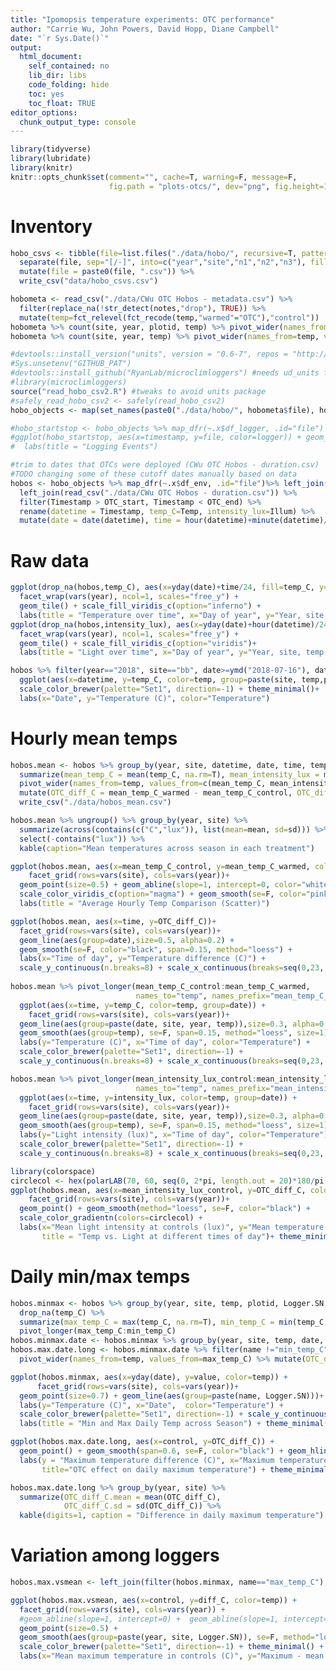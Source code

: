 ```yaml
---
title: "Ipomopsis temperature experiments: OTC performance"
author: "Carrie Wu, John Powers, David Hopp, Diane Campbell"
date: "`r Sys.Date()`"
output: 
  html_document:
    self_contained: no
    lib_dir: libs
    code_folding: hide
    toc: yes
    toc_float: TRUE 
editor_options: 
  chunk_output_type: console
---
```

<style type="text/css">
.main-container { max-width: 1000px; margin-left: 0; margin-right: auto; }
img{ max-width:200%; height: auto; }
td, th { padding : 6px }
</style>

```r
library(tidyverse)
library(lubridate)
library(knitr)
knitr::opts_chunk$set(comment="", cache=T, warning=F, message=F, 
                      fig.path = "plots-otcs/", dev="png", fig.height=10, fig.width=10)

```

# Inventory

```r
hobo_csvs <- tibble(file=list.files("./data/hobo/", recursive=T, pattern=".csv") %>% str_remove(".csv")) %>% 
  separate(file, sep="[/-]", into=c("year","site","n1","n2","n3"), fill="right", remove = F) %>% 
  mutate(file = paste0(file, ".csv")) %>% 
  write_csv("data/hobo_csvs.csv")

hobometa <- read_csv("./data/CWu OTC Hobos - metadata.csv") %>%
  filter(replace_na(!str_detect(notes,"drop"), TRUE)) %>% 
  mutate(temp=fct_relevel(fct_recode(temp,"warmed"="OTC"),"control"))
hobometa %>% count(site, year, plotid, temp) %>% pivot_wider(names_from=temp, values_from=n, values_fill=0) %>% kable(caption="Loggers per plot")
hobometa %>% count(site, year, temp) %>% pivot_wider(names_from=temp, values_from=n, values_fill=0) %>% kable(caption="Loggers per treatment")

#devtools::install_version("units", version = "0.6-7", repos = "http://cran.us.r-project.org")
#Sys.unsetenv("GITHUB_PAT")
#devtools::install_github("RyanLab/microclimloggers") #needs ud_units from old units version
#library(microclimloggers)
source("read_hobo_csv2.R") #tweaks to avoid units package
#safely_read_hobo_csv2 <- safely(read_hobo_csv2)
hobo_objects <- map(set_names(paste0("./data/hobo/", hobometa$file), hobometa$file), read_hobo_csv2)

#hobo_startstop <- hobo_objects %>% map_dfr(~.x$df_logger, .id="file") %>% left_join(hobometa)
#ggplot(hobo_startstop, aes(x=timestamp, y=file, color=logger)) + geom_point() + facet_grid(rows=vars(year), scales="free", space="free") +
#  labs(title = "Logging Events")

#trim to dates that OTCs were deployed (CWu OTC Hobos - duration.csv)
#TODO changing some of these cutoff dates manually based on data
hobos <- hobo_objects %>% map_dfr(~.x$df_env, .id="file")%>% left_join(hobometa) %>% 
  left_join(read_csv("./data/CWu OTC Hobos - duration.csv")) %>%
  filter(Timestamp > OTC_start, Timestamp < OTC_end) %>% 
  rename(datetime = Timestamp, temp_C=Temp, intensity_lux=Illum) %>% 
  mutate(date = date(datetime), time = hour(datetime)+minute(datetime)/60)
```

# Raw data

```r
ggplot(drop_na(hobos,temp_C), aes(x=yday(date)+time/24, fill=temp_C, y=paste(year, site, temp, plotid))) + 
  facet_wrap(vars(year), ncol=1, scales="free_y") +
  geom_tile() + scale_fill_viridis_c(option="inferno") +
  labs(title = "Temperature over time", x="Day of year", y="Year, site, temp, plot", fill="Temp (C)")
ggplot(drop_na(hobos,intensity_lux), aes(x=yday(date)+hour(datetime)/24, fill=intensity_lux, y=paste(year, site, temp, plotid))) + 
  facet_wrap(vars(year), ncol=1, scales="free_y") +
  geom_tile() + scale_fill_viridis_c(option="viridis")+
  labs(title = "Light over time", x="Day of year", y="Year, site, temp, plot", fill="Light intensity (lux)")
```

```r
hobos %>% filter(year=="2018", site=="bb", date>=ymd("2018-07-16"), date <=ymd("2018-07-20")) %>% drop_na(temp_C) %>% 
  ggplot(aes(x=datetime, y=temp_C, color=temp, group=paste(site, temp,plotid, id))) + geom_path() +
  scale_color_brewer(palette="Set1", direction=-1) + theme_minimal()+
  labs(x="Date", y="Temperature (C)", color="Temperature")
```

# Hourly mean temps

```r
hobos.mean <- hobos %>% group_by(year, site, datetime, date, time, temp) %>% 
  summarize(mean_temp_C = mean(temp_C, na.rm=T), mean_intensity_lux = mean(intensity_lux, na.rm=T))%>%
  pivot_wider(names_from=temp, values_from=c(mean_temp_C, mean_intensity_lux)) %>% drop_na(mean_temp_C_warmed) %>% 
  mutate(OTC_diff_C = mean_temp_C_warmed - mean_temp_C_control, OTC_diff_lux = mean_intensity_lux_warmed - mean_intensity_lux_control) %>%
  write_csv("./data/hobos_mean.csv")

hobos.mean %>% ungroup() %>% group_by(year, site) %>% 
  summarize(across(contains(c("C","lux")), list(mean=mean, sd=sd))) %>% 
  select(-contains("lux")) %>% 
  kable(caption="Mean temperatures across season in each treatment")

ggplot(hobos.mean, aes(x=mean_temp_C_control, y=mean_temp_C_warmed, color=OTC_diff_C)) + 
    facet_grid(rows=vars(site), cols=vars(year))+
  geom_point(size=0.5) + geom_abline(slope=1, intercept=0, color="white") + coord_fixed() +
  scale_color_viridis_c(option="magma") + geom_smooth(se=F, color="pink", span=0.2) + theme_dark() +
  labs(title = "Average Hourly Temp Comparison (Scatter)")

ggplot(hobos.mean, aes(x=time, y=OTC_diff_C))+
  facet_grid(rows=vars(site), cols=vars(year))+
  geom_line(aes(group=date),size=0.5, alpha=0.2) +
  geom_smooth(se=F, color="black", span=0.15, method="loess") + 
  labs(x="Time of day", y="Temperature difference (C)") + 
  scale_y_continuous(n.breaks=8) + scale_x_continuous(breaks=seq(0,23, by=4)) + theme_minimal()
  
hobos.mean %>% pivot_longer(mean_temp_C_control:mean_temp_C_warmed, 
                            names_to="temp", names_prefix="mean_temp_C_", values_to="temp_C") %>% 
  ggplot(aes(x=time, y=temp_C, color=temp, group=date)) + 
    facet_grid(rows=vars(site), cols=vars(year))+
  geom_line(aes(group=paste(date, site, year, temp)),size=0.3, alpha=0.2) +
  geom_smooth(aes(group=temp), se=F, span=0.15, method="loess", size=1) + 
  labs(y="Temperature (C)", x="Time of day", color="Temperature") +
  scale_color_brewer(palette="Set1", direction=-1) +
  scale_y_continuous(n.breaks=8) + scale_x_continuous(breaks=seq(0,23, by=4)) + theme_minimal()

hobos.mean %>% pivot_longer(mean_intensity_lux_control:mean_intensity_lux_warmed, 
                            names_to="temp", names_prefix="mean_intensity_lux_", values_to="intensity_lux") %>% 
  ggplot(aes(x=time, y=intensity_lux, color=temp, group=date)) + 
    facet_grid(rows=vars(site), cols=vars(year))+
  geom_line(aes(group=paste(date, site, year, temp)),size=0.3, alpha=0.2) +
  geom_smooth(aes(group=temp), se=F, span=0.15, method="loess", size=1) + 
  labs(y="Light intensity (lux)", x="Time of day", color="Temperature") +
  scale_color_brewer(palette="Set1", direction=-1) +
  scale_y_continuous(n.breaks=8) + scale_x_continuous(breaks=seq(0,23, by=4)) + theme_minimal()

library(colorspace)
circlecol <- hex(polarLAB(70, 60, seq(0, 2*pi, length.out = 20)*180/pi), fixup=T)
ggplot(hobos.mean, aes(x=mean_intensity_lux_control, y=OTC_diff_C, color=hour(datetime)+minute(datetime)/60)) + 
    facet_grid(rows=vars(site), cols=vars(year))+
  geom_point() + geom_smooth(method="loess", se=F, color="black") +
  scale_color_gradientn(colors=circlecol) +
  labs(x="Mean light intensity at controls (lux)", y="Mean temperature difference OTCs - controls (C)", color="Hour",
       title = "Temp vs. Light at different times of day")+ theme_minimal()
```

# Daily min/max temps

```r
hobos.minmax <- hobos %>% group_by(year, site, temp, plotid, Logger.SN, date) %>% 
  drop_na(temp_C) %>% 
  summarize(max_temp_C = max(temp_C, na.rm=T), min_temp_C = min(temp_C, na.rm=T), .groups="drop") %>% 
  pivot_longer(max_temp_C:min_temp_C)
hobos.minmax.date <- hobos.minmax %>% group_by(year, site, temp, date, name) %>% summarize(value=mean(value))
hobos.max.date.long <- hobos.minmax.date %>% filter(name !="min_temp_C") %>% pivot_wider() %>% 
  pivot_wider(names_from=temp, values_from=max_temp_C) %>% mutate(OTC_diff_C = warmed-control)

ggplot(hobos.minmax, aes(x=yday(date), y=value, color=temp)) + 
      facet_grid(rows=vars(site), cols=vars(year))+
  geom_point(size=0.7) + geom_line(aes(group=paste(name, Logger.SN)))+
  labs(y="Temperature (C)", x="Date",  color="Temperature") +
  scale_color_brewer(palette="Set1", direction=-1) + scale_y_continuous(n.breaks=10) +
  labs(title = "Min and Max Daily Temp across Season") + theme_minimal()

ggplot(hobos.max.date.long, aes(x=control, y=OTC_diff_C)) + 
  geom_point() + geom_smooth(span=0.6, se=F, color="black") + geom_hline(yintercept=0) +
  labs(y = "Maximum temperature difference (C)", x="Maximum temperature in controls (C)", 
       title="OTC effect on daily maximum temperature") + theme_minimal()

hobos.max.date.long %>% group_by(year, site) %>% 
  summarize(OTC_diff_C.mean = mean(OTC_diff_C),
            OTC_diff_C.sd = sd(OTC_diff_C)) %>% 
  kable(digits=1, caption = "Difference in daily maximum temperature")
```

# Variation among loggers

```r
hobos.max.vsmean <- left_join(filter(hobos.minmax, name=="max_temp_C"), hobos.max.date.long) %>% mutate(diff_C = value-control) 

ggplot(hobos.max.vsmean, aes(x=control, y=diff_C, color=temp)) + 
  facet_grid(rows=vars(site), cols=vars(year)) + 
  #geom_abline(slope=1, intercept=0) +  geom_abline(slope=1, intercept=7) + 
  geom_point(size=0.5) +
  geom_smooth(aes(group=paste(year, site, Logger.SN)), se=F, method="loess", size=0.5) + 
  scale_color_brewer(palette="Set1", direction=-1) + theme_minimal() + 
  labs(x="Mean maximum temperature in controls (C)", y="Maximum - mean maximum in controls (C)", color="Temperature")
```

